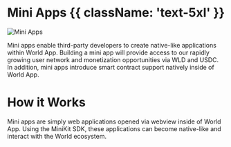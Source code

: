 
# Mini Apps {{ className: 'text-5xl' }}

![Mini Apps](/images/docs/mini-apps/mini-apps.png)

Mini apps enable third-party developers to create native-like applications within World App. 
Building a mini app will provide access to our rapidly growing user network and monetization opportunities via WLD and USDC. 
In addition, mini apps introduce smart contract support natively inside of World App.<br/>

# How it Works

Mini apps are simply web applications opened via webview inside of World App. Using the MiniKit SDK, these applications can become
native-like and interact with the World ecosystem.